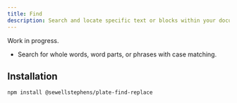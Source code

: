 ```yaml
---
title: Find
description: Search and locate specific text or blocks within your document.
---
```


<Callout>

Work in progress.

</Callout>

- Search for whole words, word parts, or phrases with case matching.

[//]: # '- Use search input for find and replace operations.'

<PackageInfo>

## Installation

```bash
npm install @sewellstephens/plate-find-replace
```

</PackageInfo>
